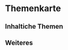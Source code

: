 

# Themenkarte

<IncompletePage />

## Inhaltiche Themen
<Cards num={3}>
  <Cards.Card image
    arrow title="Einführung in die Programmierung" href="./" />
  <Cards.Card image
    arrow title="Algorithmenentwurf" href="./" />
  <Cards.Card image arrow title="Theoretische Informatik" href="./" />
</Cards>

## Weiteres
<Cards num={3}>
  <Cards.Card image
    arrow title="Dokumentation" href="./" />
  <Cards.Card image
    arrow title="Ablauf" href="./" />
</Cards>
